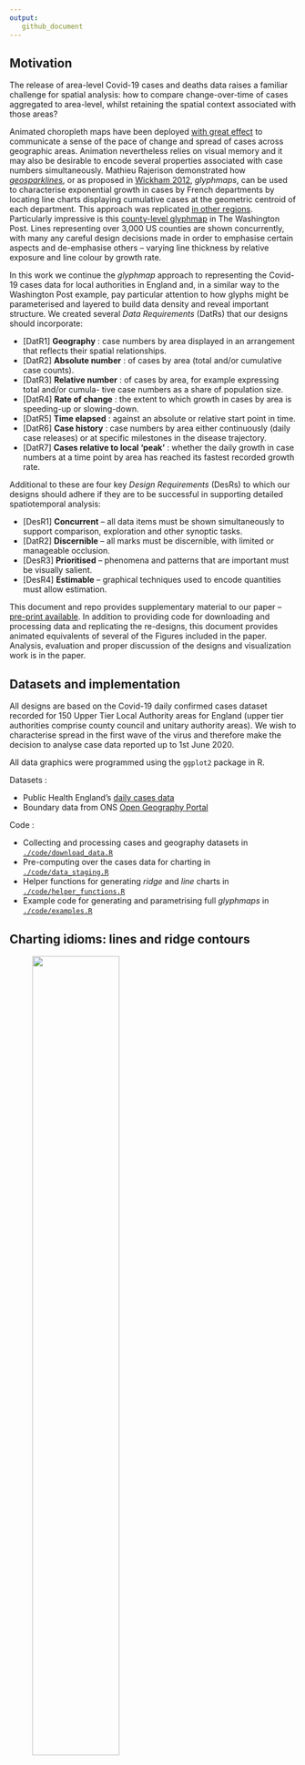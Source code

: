 ```yaml
---
output:
   github_document
---
```

## Motivation

The release of area-level Covid-19 cases and deaths data raises a familiar challenge for spatial analysis: how to compare change-over-time of cases aggregated to area-level, whilst retaining the spatial context associated with those areas?

Animated choropleth maps have been deployed [with great effect](https://twitter.com/VictimOfMaths/status/1257428286566776833) to communicate a sense of the pace of change and spread of cases across geographic areas. Animation nevertheless relies on visual memory and it may also be desirable to encode several properties associated with case numbers simultaneously. Mathieu Rajerison demonstrated how [_geosparklines_](https://datagistips.hypotheses.org/514), or as proposed in [Wickham 2012](https://onlinelibrary.wiley.com/doi/abs/10.1002/env.2152), _glyphmaps_, can be used to characterise  exponential growth in cases by French departments by locating line charts displaying cumulative cases at the geometric centroid of each department. This approach was replicated [in other regions](https://twitter.com/skopmichal/status/1250620315081768960?ref_src=twsrc%5Etfw%7Ctwcamp%5Etweetembed%7Ctwterm%5E1250620521059934209%7Ctwgr%5E&ref_url=https%3A%2F%2Fdatagistips.hypotheses.org%2F514). Particularly impressive is this [county-level glyphmap](https://www.washingtonpost.com/nation/2020/05/24/coronavirus-rural-america-outbreaks/?arc404=true) in The Washington Post.  Lines representing over 3,000 US counties are shown concurrently, with many any careful design decisions made in order to emphasise certain aspects and de-emphasise others -- varying line thickness by relative exposure and line colour by growth rate.

In this work we continue the _glyphmap_ approach to representing the Covid-19 cases data for local authorities in England and, in a similar way to the Washington Post example, pay particular attention to how glyphs might be parameterised and layered to build data density and reveal important structure. We created several _Data Requirements_ (DatRs) that our designs should incorporate:

* [DatR1] **Geography** : case numbers by area displayed in an arrangement that reflects their spatial relationships.
* [DatR2] **Absolute number** : of cases by area (total and/or cumulative case counts).
* [DatR3] **Relative number** : of cases by area, for example expressing total and/or cumula- tive case numbers as a share of population size.
* [DatR4] **Rate of change** : the extent to which growth in cases by area is speeding-up or slowing-down.
* [DatR5] **Time elapsed** : against an absolute or relative start point in time.
* [DatR6] **Case history** : case numbers by area either continuously (daily case releases) or at specific milestones in the disease trajectory.
* [DatR7] **Cases relative to local 'peak'** : whether the daily growth in case numbers at a time point by area has reached its fastest recorded growth rate.

Additional to these are four key _Design Requirements_ (DesRs) to which our designs should adhere if they are to be successful in supporting detailed spatiotemporal analysis:

* [DesR1] **Concurrent** -- all data items must be shown simultaneously to support comparison, exploration and other synoptic tasks.
* [DatR2] **Discernible** -- all marks must be discernible, with limited or manageable occlusion.
* [DesR3] **Prioritised** -- phenomena and patterns that are important must be visually salient.
* [DesR4] **Estimable** -- graphical techniques used to encode quantities must allow estimation.


This document and repo provides supplementary material to our paper -- [pre-print available](https://osf.io/6nz8q/). In addition to providing code for downloading and processing data and replicating the re-designs, this document provides animated equivalents of several of the Figures included in the paper.  Analysis, evaluation and proper discussion of the designs and visualization work is in the paper.

## Datasets and implementation

All designs are based on the Covid-19 daily confirmed cases dataset recorded for 150 Upper Tier Local Authority areas for England (upper tier authorities comprise county council and unitary authority areas). We wish to characterise spread in the first wave of the virus and therefore make the decision to analyse case data reported up to 1st June 2020.

All data graphics were programmed using the `ggplot2`  package in R.

Datasets :

* Public Health England's [daily cases data](https://coronavirus.data.gov.uk/)
* Boundary data from ONS [Open Geography Portal](https://hub.arcgis.com/search?owner=ONSGeography_data)

Code :

* Collecting and processing cases and geography datasets in [`./code/download_data.R`](./code/download_data.R)
* Pre-computing over the cases data for charting in [`./code/data_staging.R`](./code/data_staging.R)
* Helper functions for generating _ridge_ and _line_ charts in [`./code/helper_functions.R`](./code/helper_functions.R)
* Example code for generating and parametrising full _glyphmaps_ in [`./code/examples.R`](./code/examples.R)

## Charting idioms: lines and ridge contours

<figure>
  <a href="./docs/img/london_example.gif">
  <img src="./docs/img/london_example.gif" width="60%">
    </a>
  <figcaption>Fig 1. Example charts applied to daily cases data in the London region. Left - ridge contour; right - line chart. Click for full screen version. </figcaption>
</figure>

<br/>

We experiment with two chart idioms for designing to the seven ARs: _line_ and _ridge contour_ charts.

The line chart requires little explanation. **Time in days** (DatR5) is encoded on the horizontal axis -- in this case starting from when the first 100 cases was recorded for that geographic order. **Cumulative counts** (DatR2) of daily new  is encoded along the vertical access. The chart can be static and display the full **case history** (DatR6) or designed to animate over the cases data. The _ridge contour_ chart attempts to encode loosely the same data properties as the lines. Time varies along the horizontal axis and cumulative cases along the vertical. Rather than a single line connecting points in temporal order, though, a separate line is drawn for each frame (release of cases data), similar to the ‘lockdown’ annotation in the line chart, but connecting positions on the horizontal and vertical axes to contrive a triangle or ridge shape. Case history is therefore encoded more indirectly, via animating over the 'current' frame, which is made bold and also through the case 'milestones' that persist through the animation. The case 'milestones' appear at regular intervals – every 5,000 cases in this case. Milestones located close together imply a fast **rate of change** (DatR5) and milestones further apart imply a slow rate of change; it is for this reason that we name them contours.


## Geo-spatial arrangements

Whilst these designs encode several of the DatRs, an obvious omission is DatR1 **geography**. It is technically possible to arrange the ridges and lines at local authority centroids as in  Mathieu Rajerison's _glyphmaps_ of French departments. This has the obvious benefit of being highly recognisable, enabling authorities to be easily located and perhaps regional grouping and comparisons to be more accurately and quickly performed. Cluttering and occlusion in more densely populated parts of the country and particularly London is inevitable though -- and clearly problematic, violating DesR2 **discernable**.


<figure>
  <a href="./docs/img/exact_examples.png">
  <img src="./docs/img/exact_examples.png" width="100%">
  </a>
  <figcaption>Fig 2. Ridge contour and line glyphmaps with an exact geospatial arrangement. Click for full screen version. </figcaption>
</figure>


Alternatively a semi-spatial ordering could be used with local authorities of regular size and geometry (grid squares) but with an approximate spatial arrangement. Here we use the layout algorithm proposed and evaluated by [Meulemans et al. 2017](https://www.gicentre.net/small-multiples-with-gaps) -- a geo-spatial _small multiple with gaps_ (smwg). Whilst the smwg layout is less recognisable, it substantially reduces visual clutter, with important additional benefits conferred from the use of regularly-sized grids. The grids allow more visually complex and detailed re-designs -- for example superimposing two separate lines to encode directly cumulative cases and new daily reported cases.

<figure>
  <a href="./docs/img/geospatial_example.gif">
  <img src="./docs/img/geospatial_example.gif" width="100%">
 </a>
  <figcaption>Fig 3. Ridge contour and line glyphmaps with  SMWG layout. Click for full screen version. </figcaption>
</figure>

## Increasing data density

Following The Washington Post's example, we explore whether the _lines_ and _ridges_ can be further parameterised in order to meet the remaining DatRs:

<figure>
<p float="center">
  <img src="./docs/img/thickness_web.png" style="width:30%">
  <img src="./docs/img/value_web.png" style="width:30%">
  <img src="./docs/img/hue_web.png" style="width:30%">
</p>
<p float="center">
<img src="./docs/img/hue_value_web.png" style="width:30%">
<img src="./docs/img/super_web.png" style="width:30%">
<img src="./docs/img/super_redesign_web.png" style="width:30%">
</p>
  <figcaption>Fig 4. Re-designs as we build greater data density. </figcaption>
</figure>


## Evaluating re-designs

In the full paper, we informally evaluate these proposed re-designs via a data analysis and make suggestions for relating re-designs to particular data analysis needs. We do not replicate this discussion here, but instead generate animations to support the static figures used in this section of the paper.


<figure>
  <a href="./docs/img/anim_thickness_web.gif">
    <img src="./docs/img/anim_thickness_web.gif" width="100%">
  </a>
  <figcaption>Fig 6. Ridge contour and line glyphmaps with  SMWG layout. Click for full screen version. </figcaption>
</figure>

<figure>
  <a href="./docs/img/anim_thickness_web_peaked.gif">
    <img src="./docs/img/anim_thickness_web_peaked.gif" width="100%">
  </a>
  <figcaption>Fig 7. Ridge contour and line glyphmaps with  SMWG layout. Blue: pre-peak, Red: post-peak. Click for full screen version.  </figcaption>
</figure>

<figure>
  <a href="./docs/img/anim_thickness_web_peaked_fill.gif">
    <img src="./docs/img/anim_thickness_web_peaked_fill.gif" width="100%">
  </a>
  <figcaption>Fig 8. Ridge contours with  SMWG layout. Blue: pre-peak, Red: post-peak. Lightness varies according to distance from local peak. Click for full screen version.  </figcaption>
</figure>

<figure>
  <a href="./docs/img/anim_super_web.gif">
    <img src="./docs/img/anim_super_web.gif" width="80%">
  </a>
  <figcaption>Fig 9. Area chart glyphmap of daily new cases (with 7-day smoothing) and spine plot of absolute and relative cases superimposed. Click for full screen version.  </figcaption>
</figure>


---


* [Roger Beecham](http://www.roger-beecham.com/), School of Geography, University of Leeds (github:
[rogerbeecham](https://github.com/rogerbeecham) | twitter: [rjbeecham](https://twitter.com/rjbeecham))
